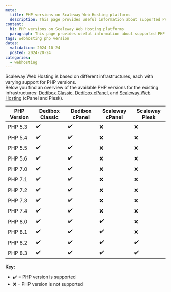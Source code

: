 ```yaml
---
meta:
  title: PHP versions on Scaleway Web Hosting platforms
  description: This page provides useful information about supported PHP versions across the different Web Hosting infrastructures.
content:
  h1: PHP versions on Scaleway Web Hosting platforms
  paragraph: This page provides useful information about supported PHP versions across the different Web Hosting infrastructures.
tags: webhosting php version
dates:
  validation: 2024-10-24
  posted: 2024-20-24
categories:
  - webhosting
---
```



Scaleway Web Hosting is based on different infrastructures, each with varying support for PHP versions.  
Below you find an overview of the available PHP versions for the existing infrastructures: [Dedibox Classic](/dedibox-console/classic-hosting/), [Dedibox cPanel](/dedibox-console/cpanel-hosting/), and [Scaleway Web Hosting](/managed-services/webhosting/) (cPanel and Plesk).

| PHP Version     | Dedibox Classic    | Dedibox cPanel    |  Scaleway cPanel    |   Scaleway Plesk   |
|-----------------|--------------------|-------------------|---------------------|--------------------|
| PHP 5.3         | ✔️                  | ✔️                 | ❌                 | ❌                 |
| PHP 5.4         | ✔️                  | ✔️                 | ❌                 | ❌                 |
| PHP 5.5         | ✔️                  | ✔️                 | ❌                 | ❌                 |
| PHP 5.6         | ✔️                  | ✔️                 | ❌                 | ❌                 |
| PHP 7.0         | ✔️                  | ✔️                 | ❌                 | ❌                 |
| PHP 7.1         | ✔️                  | ✔️                 | ❌                 | ❌                 |
| PHP 7.2         | ✔️                  | ✔️                 | ❌                 | ❌                 |
| PHP 7.3         | ✔️                  | ✔️                 | ❌                 | ❌                 |
| PHP 7.4         | ✔️                  | ✔️                 | ❌                 | ❌                 |
| PHP 8.0         | ✔️                  | ✔️                 | ✔️                  | ❌                 |
| PHP 8.1         | ✔️                  | ✔️                 | ✔️                  | ❌                 |
| PHP 8.2         | ✔️                  | ✔️                 | ✔️                  | ✔️                  |
| PHP 8.3         | ✔️                  | ✔️                 | ✔️                  | ✔️                  |

**Key:**
- ✔️ = PHP version is supported
- ❌ = PHP version is not supported

